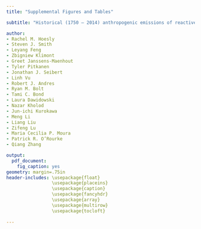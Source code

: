 ```yaml
---
title: "Supplemental Figures and Tables"

subtitle: "Historical (1750 – 2014) anthropogenic emissions of reactive gases and aerosols from the  \nCommunity Emission Data System (CEDS)  \nSubmitted to Geoscientific Model Development (GMD),  http://www.geosci-model-dev.net/special_issue590.html"

author:
- Rachel M. Hoesly
- Steven J. Smith
- Leyang Feng
- Zbigniew Klimont
- Greet Janssens-Maenhout
- Tyler Pitkanen
- Jonathan J. Seibert
- Linh Vu
- Robert J. Andres
- Ryan M. Bolt
- Tami C. Bond
- Laura Dawidowski
- Nazar Kholod
- Jun-ichi Kurokawa
- Meng Li
- Liang Liu
- Zifeng Lu 
- Maria Cecilia P. Moura
- Patrick R. O’Rourke
- Qiang Zhang

output:
  pdf_document:
    fig_caption: yes
geometry: margin=.75in
header-includes: \usepackage{float}
                 \usepackage{placeins}
                 \usepackage{caption}
                 \usepackage{fancyhdr}
                 \usepackage{array}
                 \usepackage{multirow}
                 \usepackage{tocloft}
                 
---
```


<!-- This is an R markdown file that uses knitr to compile the pdf. Most of the code below uses Latex to control "floats" (basically how it lays out figures). The line "\FloatBarrier" after every section, forces the figures/floats to print, so they don't end up at the end of the document. -->

<!-- Numbering Commands -->
\renewcommand{\thetable}{S\arabic{table}}
\renewcommand{\thefigure}{S\arabic{figure}}

<!-- Header Commands -->
\pagestyle{fancy}
\fancyhead[LE,RO]{}
\fancyhead[LO,RE]{}
\renewcommand{\headrulewidth}{.5pt}
\renewcommand{\footrulewidth}{0pt}

<!-- Define the path for figures -->
\graphicspath{ {../../diagnostic-output/paper-figures/Supplement/} }

<!-- Add a list of figures -->
\newpage
\renewcommand*\listfigurename{List of Tables and Figures}
\cftsetindents{figure}{0em}{2 em}

<!-- Add list of figures with the word "Figure" before label. instead of  \listoffigures -->
\let\oldnumberline\numberline
\renewcommand{\numberline}{\figurename~\oldnumberline}
\listoffigures

\FloatBarrier
\newpage

<!-- New Section ---------------------------------------------------------- -->
\section{A. Country and Sector Mapping Tables}
\fancyhead[RO,RE]{A. Country and Sector Mapping Tables}
\addcontentsline{lof}{section}{A. Country and Sector Mapping Tables}

\addcontentsline{lof}{figure}{Table S1   Mapping of CEDS working sectors (shown in Table 1 in the main text) to aggregate sectors used in the figures in the main text and this supplement.}
\begin{table}[!ht]
\caption{Mapping of CEDS working sectors (shown in Table 1 in the main text) to aggregate sectors used in the figures in the main text and this supplement.}
\footnotesize
\begin{center}
\begin{tabular}{ | l | l | } 
 \hline
 Aggregate Sector & CEDS Working Sector \\ 
 \hline
 \multirow{2}{4cm}{Agriculture} & B\textunderscore Manure-management  \\ 
 & 3D\textunderscore Soil-emissions  \\ 
 & 3D\textunderscore Rice-Cultivation  \\
 & 3E\textunderscore Enteric-fermentation  \\
 & 3F\textunderscore Agricultural-residue-burning-on-fields \\
 & 3I\textunderscore Agriculture-other  \\
 \hline
 \multirow{2}{4cm}{Air} & 1A3ai\textunderscore International-aviation \\ 
 & 1A3aii\textunderscore Domestic-aviation  \\
 \hline
  \multirow{2}{4cm}{Energy Transformation and Extraction (Energy Transf/Ext)} & 1A1a\textunderscore Electricity-public  \\ 
 & 1A1a\textunderscore Electricity-autoproducer  \\ 
 & 1A1a\textunderscore Heat-production  \\
 & 1A1bc\textunderscore Other-transformation  \\
 & 1B1\textunderscore Fugitive-solid-fuels \\
 & 1B2\textunderscore Fugitive-petr-and-gas  \\
 & 1B2d\textunderscore Fugitive-other-energy \\
 \hline
  \multirow{2}{4cm}{Industry} & 1A2a\textunderscore Ind-Comb-Iron-steel  \\ 
 & 1A2b\textunderscore Ind-Comb-Non-ferrous-metals  \\ 
 & 1A2c\textunderscore Ind-Comb-Chemicals  \\
 & 1A2d\textunderscore Ind-Comb-Pulp-paper   \\
 & 1A2e\textunderscore Ind-Comb-Food-tobacco  \\
 & 1A2f\textunderscore Ind-Comb-Non-metalic-minerals   \\
 & 1A2g\textunderscore Ind-Comb-Construction  \\
 & 1A2g\textunderscore Ind-Comb-transpequip  \\
 & 1A2g\textunderscore Ind-Comb-machinery  \\
 & 1A2g\textunderscore Ind-Comb-mining-quarying  \\
 & 1A2g\textunderscore Ind-Comb-wood-products  \\
 & 1A2g\textunderscore Ind-Comb-textile-leather  \\
 & 1A2g\textunderscore Ind-Comb-other  \\
 & 2A1\textunderscore Cement-production  \\
 & 2A2\textunderscore Lime-production  \\
 & 2Ax\textunderscore Other-minerals  \\
 & 2B\textunderscore Chemical-industry  \\
 & 2C\textunderscore Metal-production  \\
 & 2H\textunderscore Pulp-and-paper-food-beverage-wood  \\
 \hline
\multirow{2}{4cm}{Residential, Commercial, Other (RCO)} &  1A4b\textunderscore Residential \\ 
 & 1A4a\textunderscore Commercial-institutional  \\ 
 & 1A4c\textunderscore Agriculture-forestry-fishing  \\
 & 1A5\textunderscore Other-unspecified \\
 \hline
 \multirow{2}{4cm}{Shipping} & 1A3di\textunderscore International-shipping  \\
 & 1A3di\textunderscore Oil\textunderscore tanker\textunderscore loading \\
 \hline
\multirow{2}{4cm}{Solvents} &  2D\textunderscore Degreasing-Cleaning \\ 
 & 2D\textunderscore Paint-application  \\ 
 & 2D\textunderscore Chemical-products-manufacture-processing  \\
 & 2D\textunderscore Other-product-use \\
\hline
\multirow{2}{4cm}{Transportation} & 1A3b\textunderscore Road  \\
 & 1A3c\textunderscore Rail \\
 & 1A3dii\textunderscore Domestic-navigation \\
 & 1A3eii\textunderscore Other-transp \\
\hline
\multirow{2}{4cm}{Waste} &  5A\textunderscore Solid-waste-disposal \\ 
 & 5E\textunderscore Other-waste-handling  \\ 
 & 5C\textunderscore Waste-combustion  \\
 & 5D\textunderscore Wastewater-handling \\
\hline
\end{tabular}
\end{center}
\end{table}

\FloatBarrier
\newpage

\addcontentsline{lof}{figure}{Table S2   Mapping of countries to regions used in the figures in the main text and this supplement.}
\begin{table}[!ht]
\caption{Mapping of countries to regions used in the figures in the main text and this supplement.}
\footnotesize
\begin{center}
\begin{tabular}{ | m{2.3cm} | m{3cm} m{3cm} m{3cm} m{3.4cm}|} 
\hline
 Region & \multicolumn{4}{c|}{Countries} \\ 
\hline
\multirow{14}{3em}{Africa} & Angola & Burundi & Benin & Burkina Faso \\
& Botswana & Cote dIvoire & Cameroon & Central African Republic\\
& DR Congo & Congo & Comoros & Cape Verde \\
& Djibouti & Algeria & Egypt & Eritrea \\
& Western Sahara & Ethiopia & Gabon & Ghana \\
& Guinea & Gambia & Guinea-Bissau & Equatorial Guinea \\
& Kenya & Liberia & Libya & Lesotho \\
& Morocco & Madagascar & Mali & Mozambique \\
& Mauritania & Mauritius & Malawi & Namibia \\
& Niger & Nigeria & Reunion & Rwanda \\
& Sudan & Senegal & Sierra Leone & Somalia \\
& South Sudan & Swaziland & Seychelles & Sao Tome and Principe \\
& Chad & Togo & Tunisia & Tanzania \\
& Uganda & South Africa & Zambia & Zimbabwe \\
\hline
China & China & & & \\ 
\hline
\multirow{10}{3em}{Europe}  & Albania & Austria & Belgium & Bosnia and Herzegovina\\
& Bulgaria & Switzerland & Cyprus & Czech Republic  \\
& Germany & Denmark & Spain & Finland  \\
& France & United Kingdom & Gibraltar & Greece  \\
& Greenland & Croatia & Croatia & Hungary  \\
& Ireland & Iceland & Italy & Liechtenstein  \\
& Luxembourg & Macedonia & Malta & Netherlands  \\
& Norway & Poland & Portugal & Romania  \\
& Serbia & Slovakia & Slovenia & Sweden  \\
& Turkey &  &  & \\
\hline
\multirow{5}{3em}{Former Soviet Union} & Armenia & Azerbaijan & Belarus & Estonia \\
& Georgia & Kazakhstan & Kyrgyzstan & Lithuania \\
& Latvia & Moldova & Russia & Tajikistan \\
& Turkmenistan & Ukraine & Uzbekistan & \\
\hline
International & \multicolumn{4}{l|}{International Shipping and Aviation} \\ 
\hline
\multirow{5}{3em}{Latin America} & Aruba & Argentina & Antigua and Barbuda & Bahamas   \\
& Belize & Bermuda & Bolivia & Brazil  \\
& Barbados & Chile & Colombia & Costa Rica  \\
& Cuba & Curacao & Cayman Islands & Dominica  \\
& Dominican Republic & Ecuador & Falkland Islands & Faeroe Islands  \\
& Guadeloupe & Grenada & Guatemala & French Guiana \\
& Guyana & Honduras & Haiti & Turks and Caicos Islands \\
& Saint Lucia & Mexico & Montserrat & Saint Kitts and Nevis  \\
& Jamaica & Martinique & Nicaragua & Panama   \\
& Paraguay & El Salvador & Suriname & Saint Pierre and Miquelon   \\
& Peru & Sint Maarten  & Uruguay & Trinidad and Tobago\\
& Venezuela & British Virgin Islands& \multicolumn{2}{l|}{United States Virgin Islands} \\
& \multicolumn{4}{l|}{Saint Vincent And Grenadines} \\
\hline
North America & Canada & United States & Puerto Rico & \\ 
\hline
\multirow{16}{3em}{Other Asia/Pacific} & Afghanistan & United Arab Emirates & American Samoa & Australia  \\
& Bangladesh & Bahrain & Brunei Darussalam & Bhutan  \\
& Cook Islands & Fiji & Micronesia & Guam  \\
& Hong Kong & Indonesia & India & Iran  \\
& Iraq & Israel & Jordan & Japan  \\
& Cambodia & Kiribati & Republic of Korea & Kuwait  \\
& Laos & Lebanon & Sri Lanka & Macao  \\
& Maldives & Marshall Islands & Myanmar (Burma) & Montenegro  \\
& Mongolia & Malaysia & New Caledonia & Niue  \\
& Nepal & New Zealand & Oman & Pakistan  \\
& Philippines & Palau & Papua New Guinea & DPR Korea  \\
& Palestine  & French Polynesia & Qatar & Saudi Arabia   \\
& Singapore & Soloman Islands & Syria  & Thailand  \\
& Tokelau & Timor-Leste  & Tongo & Chinese Taipei  \\
& Vietnam  & Vanuatu & Samoa & Wallis and Futuna Islands    \\
& Yemen & & & \\
\hline
\end{tabular}
\end{center}
\end{table}



<!-- New Section ---------------------------------------------------------- -->
\FloatBarrier
\newpage
\section{B. Global CEDS Emissions (1750 - 2014)}
\fancyhead[RO,RE]{B. Global CEDS Emissions (1750 - 2014)}
\addcontentsline{lof}{section}{B. Global CEDS Emissions (1750 - 2014)}

\begin{figure}[!ht]
  \centering
  \includegraphics[width=0.6\paperheight]{Paper_Figures_fuel_stacked.pdf}
  \caption{CEDS emissions estimates by aggregate fuel compared to Lamarque et al. (2010) (dots) and CDIAC for CO2. For like with like comparison, these figures do not include aviation, or agricultural waste burning on fields. Format is similar to Figures 2 and 3 in the the main text. "Process" notes CEDS non-combustion emissions (see §2.3.2).}
\end{figure}

\begin{figure}[!ht]
  \centering
  \includegraphics[width=6.5in]{Paper_Figures_sector_line.pdf}
  \caption{Global CEDS emissions estimates by aggregate sector, showing the same data as Figure 2 in the main text as a line graph. Figure does not include aviation emissions.}
\end{figure}

\begin{figure}[!ht]
  \centering
  \includegraphics[width=6.5in]{Paper_Figures_region_line.pdf}
  \caption{Global CEDS emissions estimates by aggregate region, showing the same data as Figure 3 in the main text as a line graph. Figure does not include aviation emissions.}
\end{figure}

\begin{figure}[!ht]
  \centering
  \includegraphics[width=6.5in]{Paper_Figures_fuel_line.pdf}
  \caption{Global CEDS emissions estimates by aggregate fuel, showing the same data as Figure S1 as a line graph. Figure does not include aviation emissions. "Process" notes non-combustion emissions.}
  \label{fig:non:float}
\end{figure}

<!-- New Section ---------------------------------------------------------- -->
\FloatBarrier
\section{C. Recent Global CEDS Emissions  (1990 - 2014)}
\fancyhead[RO,RE]{C. Recent Global CEDS Emissions  (1990 - 2014)}
\addcontentsline{lof}{section}{C. Recent Global CEDS Emissions  (1990 - 2014)}

\begin{figure}[!ht]
\centering
\includegraphics[width=0.6\paperheight]{Recent_Paper_Figures_sector_stacked.pdf}
\caption{CEDS emissions estimates by aggregate sector compared to Lamarque et al. (2010) (dots) and CDIAC for CO2, showing the same data as Figure 2 in the main text over 1990 - 2014. Format is similar to Figures 5 in the the main text. For like with like comparison, these figures do not include aviation, or agricultural waste burning on fields.}
\end{figure}

\begin{figure}[!ht]
  \centering
  \includegraphics[width=0.6\paperheight]{Recent_Paper_Figures_fuel_stacked.pdf}
  \caption{CEDS emissions estimates by aggregate fuel compared to Lamarque et al. (2010) (dots) and CDIAC for CO2, showing the same data as Figure S1 over 1990 - 2014. Format is similar to Figures 5 in the the main text. For like with like comparison, these figures do not include aviation, or agricultural waste burning on fields. "Process" denotes  CEDS non-combustion emissions (see §2.3.2).}
\end{figure}

\begin{figure}[!ht]
  \centering
  \includegraphics[width=6.5in]{Recent_Paper_Figures_sector_line.pdf}
  \caption{Global CEDS emissions estimates by aggregate sector, showing the same data as Figure S5 as a line graph. Figure does not include aviation emissions. }
\end{figure}

\begin{figure}[!ht]
  \centering
  \includegraphics[width=6.5in]{Recent_Paper_Figures_region_line.pdf}
  \caption{Global CEDS emissions estimates by aggregate region, showing the same data as Figure 5 in the main text as a line graph. Figure does not include aviation emissions.}
\end{figure}

\begin{figure}[!ht]
  \centering
  \includegraphics[width=6.5in]{Recent_Paper_Figures_fuel_line.pdf}
  \caption{Global CEDS emissions estimates by aggregate fuel, showing the same data as Figure S6 as a line graph. Figure does not include aviation emissions. "Process" notes non-combustion emissions.}
  \label{fig:non:float}
\end{figure}

<!-- New Section ---------------------------------------------------------- -->
\FloatBarrier
\section{D. CEDS Emissions (1750 - 2014): Regional Summaries by Sector }
\fancyhead[RO,RE]{D. CEDS Emissions: Regional Summaries by Sector}
\addcontentsline{lof}{section}{D. CEDS Emissions: Regional Summaries by Sector}

\begin{figure}[!ht]
  \centering
  \includegraphics[width=6.5in]{Regional_summaries_Africa.pdf}
  \caption{Africa: CEDS emissions by aggregate sector}
  \label{fig:non:float}
\end{figure}

\begin{figure}[!ht]
  \centering
  \includegraphics[width=6.5in]{Regional_summaries_China.pdf}
  \caption{China: CEDS emissions by aggregate sector}
  \label{fig:non:float}
\end{figure}

\begin{figure}[!ht]
  \centering
  \includegraphics[width=6.5in]{Regional_summaries_Europe.pdf}
  \caption{Europe: CEDS emissions by aggregate sector}
  \label{fig:non:float}
\end{figure}

\begin{figure}[!ht]
  \centering
  \includegraphics[width=6.5in]{Regional_summaries_Former Soviet Union.pdf}
  \caption{Former Soviet Union: CEDS emissions by aggregate sector}
  \label{fig:non:float}
\end{figure}

\begin{figure}[!ht]
  \centering
  \includegraphics[width=6.5in]{Regional_summaries_Latin America.pdf}
  \caption{Latin America: CEDS emissions by aggregate sector}
  \label{fig:non:float}
\end{figure}

\begin{figure}[!ht]
  \centering
  \includegraphics[width=6.5in]{Regional_summaries_North America.pdf}
  \caption{North America: CEDS emissions by aggregate sector}
  \label{fig:non:float}
\end{figure}

\begin{figure}[!ht]
  \centering
  \includegraphics[width=6.5in]{Regional_summaries_OtherAsia.pdf}
  \caption{Other Asia/Pacific: CEDS emissions by aggregate sector}
  \label{fig:non:float}
\end{figure}

\begin{figure}[!ht]
  \centering
  \includegraphics[width=6.5in]{Regional_summaries_International.pdf}
  \caption{Global International Shipping and Aircraft: CEDS emissions by aggregate sector}
  \label{fig:non:float}
\end{figure}

<!-- New Section ---------------------------------------------------------- -->
\FloatBarrier
\section{E. Recent CEDS Emissions (1990-2014): Sector Summaries by Region}
\fancyhead[RO,RE]{E. Recent CEDS Emissions (1990-2014): Sector Summaries by Region}
\addcontentsline{lof}{section}{E. Recent CEDS Emissions (1990-2014): Sector Summaries by Region}

\begin{figure}[!ht]
  \centering
  \includegraphics[width=6.5in]{Recent_Regional_summaries_Africa.pdf}
  \caption{Recent CEDS Emissions: Africa emissions by Sector}
  \label{fig:non:float}
\end{figure}

\begin{figure}[!ht]
  \centering
  \includegraphics[width=6.5in]{Recent_Regional_summaries_China.pdf}
  \caption{Recent CEDS Emissions: China emissions by Sector}
  \label{fig:non:float}
\end{figure}

\begin{figure}[!ht]
  \centering
  \includegraphics[width=6.5in]{Recent_Regional_summaries_Europe.pdf}
  \caption{Recent CEDS Emissions: Europe emissions by Sector}
  \label{fig:non:float}
\end{figure}

\begin{figure}[!ht]
  \centering
  \includegraphics[width=6.5in]{Recent_Regional_summaries_Former Soviet Union.pdf}
  \caption{Recent CEDS Emissions: Former Soviet Union emissions by Sector}
  \label{fig:non:float}
\end{figure}

\begin{figure}[!ht]
  \centering
  \includegraphics[width=6.5in]{Recent_Regional_summaries_Latin America.pdf}
  \caption{Recent CEDS Emissions: Latin America emissions by Sector}
  \label{fig:non:float}
\end{figure}

\begin{figure}[!ht]
  \centering
  \includegraphics[width=6.5in]{Recent_Regional_summaries_North America.pdf}
  \caption{Recent CEDS Emissions: North America emissions by Sector}
  \label{fig:non:float}
\end{figure}

\begin{figure}[!ht]
  \centering
  \includegraphics[width=6.5in]{Recent_Regional_summaries_OtherAsia.pdf}
  \caption{Recent CEDS Emissions: Other Asia emissions by Sector}
  \label{fig:non:float}
\end{figure}

\begin{figure}[!ht]
  \centering
  \includegraphics[width=6.5in]{Regional_summaries_International.pdf}
  \caption{Recent CEDS Emissions: International Shipping and Aircraft emissions by Sector}
  \label{fig:non:float}
\end{figure}

<!-- New Section ---------------------------------------------------------- -->
\FloatBarrier
\section{F. CEDS Emissions (1750 - 2014): Sector Summaries by Region }
\fancyhead[RO,RE]{F. CEDS Emissions (1750 - 2014): Sector Summaries by Region}
\addcontentsline{lof}{section}{F. CEDS Emissions (1750 - 2014): Sector Summaries by Region}

\begin{figure}[!ht]
  \centering
  \includegraphics[width=6.5in]{Sector_summaries_Agriculture.pdf}
  \caption{Recent CEDS Emissions: Agriculture emissions by Region}
  \label{fig:non:float}
\end{figure}

\begin{figure}[!ht]
  \centering
  \includegraphics[width=6.5in]{Sector_summaries_Energy.pdf}
  \caption{Recent CEDS Emissions: Energy emissions by Region}
  \label{fig:non:float}
\end{figure}

\begin{figure}[!ht]
  \centering
  \includegraphics[width=6.5in]{Sector_summaries_Industry.pdf}
  \caption{Recent CEDS Emissions: Industry emissions by Region}
  \label{fig:non:float}
\end{figure}

\begin{figure}[!ht]
  \centering
  \includegraphics[width=6.5in]{Sector_summaries_RCO.pdf}
  \caption{Recent CEDS Emissions: RCO emissions by Region}
  \label{fig:non:float}
\end{figure}

\begin{figure}[!ht]
  \centering
  \includegraphics[width=6.5in]{Sector_summaries_Shipping.pdf}
  \caption{Recent CEDS Emissions: Shipping emissions by Region}
  \label{fig:non:float}
\end{figure}

\begin{figure}[!ht]
  \centering
  \includegraphics[width=6.5in]{Sector_summaries_Transportation.pdf}
  \caption{Recent CEDS Emissions: Transportation emissions by Region}
  \label{fig:non:float}
\end{figure}

\begin{figure}[!ht]
  \centering
  \includegraphics[width=6.5in]{Sector_summaries_Waste.pdf}
  \caption{Recent CEDS Emissions: Waste emissions by Region}
  \label{fig:non:float}
\end{figure}

<!-- New Section ---------------------------------------------------------- -->
\FloatBarrier
\section{G. Recent CEDS Emissions (1990-2014): Sector Summaries by Region}
\fancyhead[RO,RE]{G. Recent CEDS Emissions (1990-2014): Sector Summaries by Region}
\addcontentsline{lof}{section}{G. Recent CEDS Emissions (1990-2014): Sector Summaries by Region}

\begin{figure}[!ht]
  \centering
  \includegraphics[width=6.5in]{Recent_Sector_summaries_Agriculture.pdf}
  \caption{Recent CEDS Emissions: Agriculture emissions by Region}
  \label{fig:non:float}
\end{figure}

\begin{figure}[!ht]
  \centering
  \includegraphics[width=6.5in]{Recent_Sector_summaries_Energy.pdf}
  \caption{Recent CEDS Emissions: Energy emissions by Region}
  \label{fig:non:float}
\end{figure}

\begin{figure}[!ht]
  \centering
  \includegraphics[width=6.5in]{Recent_Sector_summaries_Industry.pdf}
  \caption{Recent CEDS Emissions: Industry emissions by Region}
  \label{fig:non:float}
\end{figure}

\begin{figure}[!ht]
  \centering
  \includegraphics[width=6.5in]{Recent_Sector_summaries_RCO.pdf}
  \caption{Recent CEDS Emissions: RCO emissions by Region}
  \label{fig:non:float}
\end{figure}

\begin{figure}[!ht]
  \centering
  \includegraphics[width=6.5in]{Recent_Sector_summaries_Shipping.pdf}
  \caption{Recent CEDS Emissions: Shipping emissions by Region}
  \label{fig:non:float}
\end{figure}

\begin{figure}[!ht]
  \centering
  \includegraphics[width=6.5in]{Recent_Sector_summaries_Transportation.pdf}
  \caption{Recent CEDS Emissions: Transportation emissions by Region}
  \label{fig:non:float}
\end{figure}

\begin{figure}[!ht]
  \centering
  \includegraphics[width=6.5in]{Recent_Sector_summaries_Waste.pdf}
  \caption{Recent CEDS Emissions: Waste emissions by Region}
  \label{fig:non:float}
\end{figure}

<!-- New Section ---------------------------------------------------------- -->
\FloatBarrier
\section{H. Comparisons to Other Inventories}
\fancyhead[RO,RE]{H. Comparisons to Other Inventories}
\addcontentsline{lof}{section}{H. Comparisons to Other Inventories}

\begin{figure}[!ht]
  \centering
  \includegraphics[width=6.5in]{Paper_Figure_other_inventories.pdf}
  \caption{Like with like comparison of global CEDS emissions with EDGAR, GAINS, CMIP5, and CDIAC (for CO2 only)}
\end{figure}

\begin{figure}[!ht]
  \centering
  \includegraphics[width=6.5in]{CMIP5_Region_Comparison.pdf}
  \caption{CEDS versus CMIP5: Top 5 emitting regions (CMIP 5 definitions) compared to comprable CEDS regions. Like with like comparison of regional emissions of top emitters. These figures do not include open burning (grassland or forest fires), fossil-fuel fires, agricultural waste burning on fields, or aviation. "China+" includes China, Hong Kong, Macau, Mongolia, and Chinese Taipei. "Russia+" includes Russia, Armenia, Azerbaijan, and Georgia. "Western Africa" includes Benin, Burkina Faso, Central African Republic, Cote d'Ivoire, Cameroon, DR Congo, Congo, Cape Verde, Gabon, Ghana, Guinea, Gambia, Guinea-Bissau, Equatorial Guinea, Liberia, Mali, Mauretania, Niger, Nigeria, Senegal, St Helena, Sierra Leone, Sao Tome and Principe, Chad, and Togo}
\end{figure}

\begin{figure}[!ht]
  \centering
  \includegraphics[width=6.5in]{CMIP5_Sector_Comparison.pdf}
  \caption{CEDS versus CMIP5: Like with like comparison of global emissions by aggregate sector. These figures do not include open burning (grassland or forest fires), fossil-fuel fires, agricultural waste burning on fields, or aviation.}
\end{figure}





